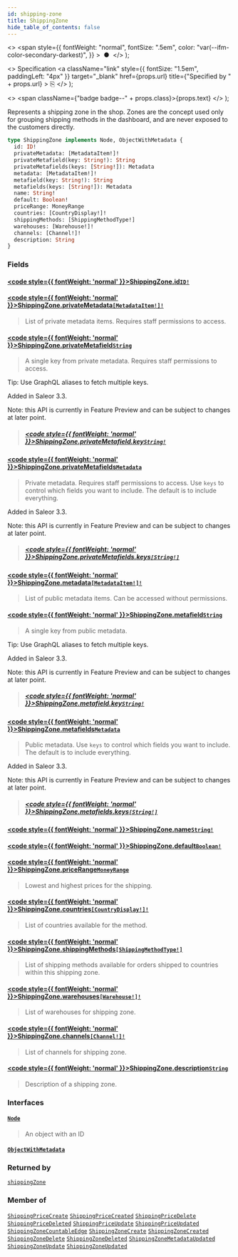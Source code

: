 ```yaml
---
id: shipping-zone
title: ShippingZone
hide_table_of_contents: false
---
```


  <>
    <span
      style={{
        fontWeight: "normal",
        fontSize: ".5em",
        color: "var(--ifm-color-secondary-darkest)",
      }}
    >
      &nbsp;●&nbsp;
    </span>
  </>
);

  <>
    Specification
    <a
      className="link"
      style={{ fontSize: "1.5em", paddingLeft: "4px" }}
      target="\_blank"
      href={props.url}
      title={"Specified by " + props.url}
    >
      ⎘
    </a>
  </>
);

  <>
    <span className={"badge badge--" + props.class}>{props.text}</span>
  </>
);

Represents a shipping zone in the shop. Zones are the concept used only for grouping shipping methods in the dashboard, and are never exposed to the customers directly.

```graphql
type ShippingZone implements Node, ObjectWithMetadata {
  id: ID!
  privateMetadata: [MetadataItem!]!
  privateMetafield(key: String!): String
  privateMetafields(keys: [String!]): Metadata
  metadata: [MetadataItem!]!
  metafield(key: String!): String
  metafields(keys: [String!]): Metadata
  name: String!
  default: Boolean!
  priceRange: MoneyRange
  countries: [CountryDisplay!]!
  shippingMethods: [ShippingMethodType!]
  warehouses: [Warehouse!]!
  channels: [Channel!]!
  description: String
}
```

### Fields

#### [<code style={{ fontWeight: 'normal' }}>ShippingZone.<b>id</b></code>](#)<Bullet />[`ID!`](../../../api-reference/miscellaneous/scalars/id) <Badge class="secondary" text="non-null"/> <Badge class="secondary" text="scalar"/> <Badge class="secondary" text="miscellaneous"/>

>

#### [<code style={{ fontWeight: 'normal' }}>ShippingZone.<b>privateMetadata</b></code>](#)<Bullet />[`[MetadataItem!]!`](../../../api-reference/miscellaneous/objects/metadata-item) <Badge class="secondary" text="non-null"/> <Badge class="secondary" text="object"/> <Badge class="secondary" text="miscellaneous"/>

> List of private metadata items. Requires staff permissions to access.

#### [<code style={{ fontWeight: 'normal' }}>ShippingZone.<b>privateMetafield</b></code>](#)<Bullet />[`String`](../../../api-reference/miscellaneous/scalars/string) <Badge class="secondary" text="scalar"/> <Badge class="secondary" text="miscellaneous"/>

> A single key from private metadata. Requires staff permissions to access.

Tip: Use GraphQL aliases to fetch multiple keys.

Added in Saleor 3.3.

Note: this API is currently in Feature Preview and can be subject to changes at later point.

> ##### [<code style={{ fontWeight: 'normal' }}>ShippingZone.privateMetafield.<b>key</b></code>](#)<Bullet />[`String!`](../../../api-reference/miscellaneous/scalars/string) <Badge class="secondary" text="non-null"/> <Badge class="secondary" text="scalar"/> <Badge class="secondary" text="miscellaneous"/>

#### [<code style={{ fontWeight: 'normal' }}>ShippingZone.<b>privateMetafields</b></code>](#)<Bullet />[`Metadata`](../../../api-reference/miscellaneous/scalars/metadata) <Badge class="secondary" text="scalar"/> <Badge class="secondary" text="miscellaneous"/>

> Private metadata. Requires staff permissions to access. Use `keys` to control which fields you want to include. The default is to include everything.

Added in Saleor 3.3.

Note: this API is currently in Feature Preview and can be subject to changes at later point.

> ##### [<code style={{ fontWeight: 'normal' }}>ShippingZone.privateMetafields.<b>keys</b></code>](#)<Bullet />[`[String!]`](../../../api-reference/miscellaneous/scalars/string) <Badge class="secondary" text="list"/> <Badge class="secondary" text="scalar"/> <Badge class="secondary" text="miscellaneous"/>

#### [<code style={{ fontWeight: 'normal' }}>ShippingZone.<b>metadata</b></code>](#)<Bullet />[`[MetadataItem!]!`](../../../api-reference/miscellaneous/objects/metadata-item) <Badge class="secondary" text="non-null"/> <Badge class="secondary" text="object"/> <Badge class="secondary" text="miscellaneous"/>

> List of public metadata items. Can be accessed without permissions.

#### [<code style={{ fontWeight: 'normal' }}>ShippingZone.<b>metafield</b></code>](#)<Bullet />[`String`](../../../api-reference/miscellaneous/scalars/string) <Badge class="secondary" text="scalar"/> <Badge class="secondary" text="miscellaneous"/>

> A single key from public metadata.

Tip: Use GraphQL aliases to fetch multiple keys.

Added in Saleor 3.3.

Note: this API is currently in Feature Preview and can be subject to changes at later point.

> ##### [<code style={{ fontWeight: 'normal' }}>ShippingZone.metafield.<b>key</b></code>](#)<Bullet />[`String!`](../../../api-reference/miscellaneous/scalars/string) <Badge class="secondary" text="non-null"/> <Badge class="secondary" text="scalar"/> <Badge class="secondary" text="miscellaneous"/>

#### [<code style={{ fontWeight: 'normal' }}>ShippingZone.<b>metafields</b></code>](#)<Bullet />[`Metadata`](../../../api-reference/miscellaneous/scalars/metadata) <Badge class="secondary" text="scalar"/> <Badge class="secondary" text="miscellaneous"/>

> Public metadata. Use `keys` to control which fields you want to include. The default is to include everything.

Added in Saleor 3.3.

Note: this API is currently in Feature Preview and can be subject to changes at later point.

> ##### [<code style={{ fontWeight: 'normal' }}>ShippingZone.metafields.<b>keys</b></code>](#)<Bullet />[`[String!]`](../../../api-reference/miscellaneous/scalars/string) <Badge class="secondary" text="list"/> <Badge class="secondary" text="scalar"/> <Badge class="secondary" text="miscellaneous"/>

#### [<code style={{ fontWeight: 'normal' }}>ShippingZone.<b>name</b></code>](#)<Bullet />[`String!`](../../../api-reference/miscellaneous/scalars/string) <Badge class="secondary" text="non-null"/> <Badge class="secondary" text="scalar"/> <Badge class="secondary" text="miscellaneous"/>

>

#### [<code style={{ fontWeight: 'normal' }}>ShippingZone.<b>default</b></code>](#)<Bullet />[`Boolean!`](../../../api-reference/miscellaneous/scalars/boolean) <Badge class="secondary" text="non-null"/> <Badge class="secondary" text="scalar"/> <Badge class="secondary" text="miscellaneous"/>

>

#### [<code style={{ fontWeight: 'normal' }}>ShippingZone.<b>priceRange</b></code>](#)<Bullet />[`MoneyRange`](../../../api-reference/miscellaneous/objects/money-range) <Badge class="secondary" text="object"/> <Badge class="secondary" text="miscellaneous"/>

> Lowest and highest prices for the shipping.

#### [<code style={{ fontWeight: 'normal' }}>ShippingZone.<b>countries</b></code>](#)<Bullet />[`[CountryDisplay!]!`](../../../api-reference/miscellaneous/objects/country-display) <Badge class="secondary" text="non-null"/> <Badge class="secondary" text="object"/> <Badge class="secondary" text="miscellaneous"/>

> List of countries available for the method.

#### [<code style={{ fontWeight: 'normal' }}>ShippingZone.<b>shippingMethods</b></code>](#)<Bullet />[`[ShippingMethodType!]`](../../../api-reference/shipping/objects/shipping-method-type) <Badge class="secondary" text="list"/> <Badge class="secondary" text="object"/> <Badge class="secondary" text="shipping"/>

> List of shipping methods available for orders shipped to countries within this shipping zone.

#### [<code style={{ fontWeight: 'normal' }}>ShippingZone.<b>warehouses</b></code>](#)<Bullet />[`[Warehouse!]!`](../../../api-reference/products/objects/warehouse) <Badge class="secondary" text="non-null"/> <Badge class="secondary" text="object"/> <Badge class="secondary" text="products"/>

> List of warehouses for shipping zone.

#### [<code style={{ fontWeight: 'normal' }}>ShippingZone.<b>channels</b></code>](#)<Bullet />[`[Channel!]!`](../../../api-reference/channels/objects/channel) <Badge class="secondary" text="non-null"/> <Badge class="secondary" text="object"/> <Badge class="secondary" text="channels"/>

> List of channels for shipping zone.

#### [<code style={{ fontWeight: 'normal' }}>ShippingZone.<b>description</b></code>](#)<Bullet />[`String`](../../../api-reference/miscellaneous/scalars/string) <Badge class="secondary" text="scalar"/> <Badge class="secondary" text="miscellaneous"/>

> Description of a shipping zone.

### Interfaces

#### [`Node`](../../../api-reference/miscellaneous/interfaces/node) <Badge class="secondary" text="interface"/> <Badge class="secondary" text="miscellaneous"/>

> An object with an ID

#### [`ObjectWithMetadata`](../../../api-reference/miscellaneous/interfaces/object-with-metadata) <Badge class="secondary" text="interface"/> <Badge class="secondary" text="miscellaneous"/>

>

### Returned by

[`shippingZone`](../../../api-reference/shipping/queries/shipping-zone) <Badge class="secondary" text="query"/>

### Member of

[`ShippingPriceCreate`](../../../api-reference/shipping/objects/shipping-price-create) <Badge class="secondary" text="object"/><Bullet />[`ShippingPriceCreated`](../../../api-reference/miscellaneous/objects/shipping-price-created) <Badge class="secondary" text="object"/><Bullet />[`ShippingPriceDelete`](../../../api-reference/shipping/objects/shipping-price-delete) <Badge class="secondary" text="object"/><Bullet />[`ShippingPriceDeleted`](../../../api-reference/miscellaneous/objects/shipping-price-deleted) <Badge class="secondary" text="object"/><Bullet />[`ShippingPriceUpdate`](../../../api-reference/shipping/objects/shipping-price-update) <Badge class="secondary" text="object"/><Bullet />[`ShippingPriceUpdated`](../../../api-reference/miscellaneous/objects/shipping-price-updated) <Badge class="secondary" text="object"/><Bullet />[`ShippingZoneCountableEdge`](../../../api-reference/miscellaneous/objects/shipping-zone-countable-edge) <Badge class="secondary" text="object"/><Bullet />[`ShippingZoneCreate`](../../../api-reference/shipping/objects/shipping-zone-create) <Badge class="secondary" text="object"/><Bullet />[`ShippingZoneCreated`](../../../api-reference/shipping/objects/shipping-zone-created) <Badge class="secondary" text="object"/><Bullet />[`ShippingZoneDelete`](../../../api-reference/shipping/objects/shipping-zone-delete) <Badge class="secondary" text="object"/><Bullet />[`ShippingZoneDeleted`](../../../api-reference/shipping/objects/shipping-zone-deleted) <Badge class="secondary" text="object"/><Bullet />[`ShippingZoneMetadataUpdated`](../../../api-reference/shipping/objects/shipping-zone-metadata-updated) <Badge class="secondary" text="object"/><Bullet />[`ShippingZoneUpdate`](../../../api-reference/shipping/objects/shipping-zone-update) <Badge class="secondary" text="object"/><Bullet />[`ShippingZoneUpdated`](../../../api-reference/shipping/objects/shipping-zone-updated) <Badge class="secondary" text="object"/>

